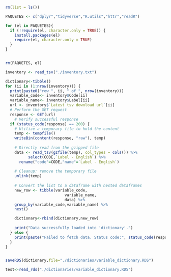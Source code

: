 ```r

rm(list = ls())

PAQUETES <- c("dplyr","tidyverse","R.utils","httr","readR")

for (el in PAQUETES){
  if (!require(el, character.only = TRUE)) {
    install.packages(el)
    require(el, character.only = TRUE)
  }
}


rm(PAQUETES, el)
```

```r
inventory <- read_tsv("./inventory.txt")
```
```r
dictionary<-tibble()
for (ii in (1:nrow(inventory))) {
  print(paste0("row ", ii, " of ", nrow(inventory)))
  variable_code<- inventory$Code[ii]
  variable_name<- inventory$Label[ii]
  url <- inventory$`Latest tsv download url`[ii]
  # Perform the GET request
  response <- GET(url)
    # Verify successful response
  if (status_code(response) == 200) {
    # Utilize a temporary file to hold the content
    temp <- tempfile()
    writeBin(content(response, "raw"), temp)
    
    # Directly read from the gzipped file
    data <- read_tsv(gzfile(temp), col_types = cols()) %>% 
          select(CODE,`Label - English`) %>% 
      rename("code"=CODE,"name"=`Label - English`)
    
    # Cleanup: remove the temporary file
    unlink(temp)
    
    # Convert the list to a dataframe with nested dataframes
    new_row <- tibble(variable_code,
                          variable_name,
                          data) %>%
    group_by(variable_code,variable_name) %>% 
    nest()

    dictionary<-rbind(dictionary,new_row)
    
    print("Data successfully loaded into 'dictionary'.")
  } else {
    print(paste("Failed to fetch data. Status code:", status_code(response)))
  }
}


saveRDS(dictionary,file="./dictionaries/variable_dictionary.RDS")

test<-read_rds("./dictionaries/variable_dictionary.RDS")

```

